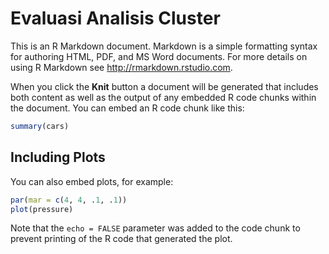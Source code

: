 # Evaluasi Analisis Cluster

This is an R Markdown document. Markdown is a simple formatting syntax for authoring HTML, PDF, and MS Word documents. For more details on using R Markdown see <http://rmarkdown.rstudio.com>.

When you click the **Knit** button a document will be generated that includes both content as well as the output of any embedded R code chunks within the document. You can embed an R code chunk like this:

```r
summary(cars)
```

## Including Plots

You can also embed plots, for example:

```r
par(mar = c(4, 4, .1, .1))
plot(pressure)
```

Note that the `echo = FALSE` parameter was added to the code chunk to prevent printing of the R code that generated the plot.
